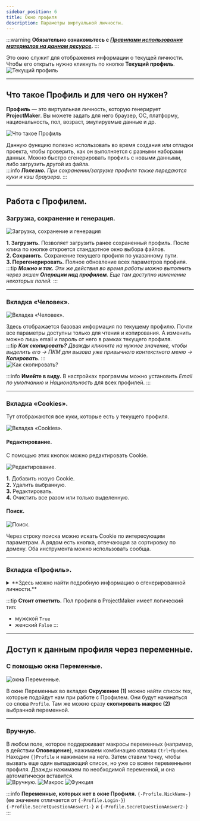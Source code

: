 ```yaml
---
sidebar_position: 6
title: Окно профиля 
description: Параметры виртуальной личности.
---  
```

:::warning **Обязательно ознакомьтесь с [*Правилами использования материалов на данном ресурсе*](../../Disclaimer).**
:::

Это окно служит для отображения информации о текущей личности. Чтобы его открыть нужно кликнуть по кнопке **Текущий профиль**.
![Текущий профиль](./assets/Work_with_Profile/Work_with_Profile_pic1.png)  
_______________________________________________  
## Что такое Профиль и для чего он нужен?  
**Профиль** — это виртуальная личность, которую генерирует **ProjectMaker**. Вы можете задать для него браузер, ОС, платформу, национальность, пол, возраст, эмулируемые данные и др.  

![Что такое Профиль](./assets/Work_with_Profile/Work_with_Profile_pic2.png) 

Данную функцию полезно использовать во время создания или отладки проекта, чтобы проверить, как он выполняется с разными наборами данных. Можно быстро сгенерировать профиль с новыми данными, либо загрузить другой из файла.  
:::info ***Полезно.***
*При сохранении/загрузке профиля также передаются куки и кэш браузера.*
:::  
_______________________________________________   
## Работа с Профилем.  
### Загрузка, сохранение и генерация.  
![Загрузка, сохранение и генерация](./assets/Work_with_Profile/Work_with_Profile_pic3.png)  

**1. Загрузить.** Позволяет загрузить ранее сохраненный профиль. После клика по кнопке откроется стандартное окно выбора файлов.  
**2. Сохранить.** Сохранение текущего профиля по указанному пути.  
**3. Перегенерировать.** Полное обновление всех параметров профиля.  
:::tip ***Можно и так.***
*Эти же действия во время работы можно выполнить через экшен **Операции над профилем**. Еще там доступно изменение некоторых полей.*
:::   
_______________________________________________  
### Вкладка «Человек».  
![Вкладка «Человек».](./assets/Work_with_Profile/Work_with_Profile_pic4.png)  

Здесь отображается базовая информация по текущему профилю. Почти все параметры доступны только для чтения и копирования. А изменить можно лишь email и пароль от него в рамках текущего профиля.   
:::tip ***Как скопировать?***
*Дважды кликните на нужное значение, чтобы выделить его → ПКМ для вызова уже привычного контекстного меню → **Копировать**.*
:::  
![Как скопировать?](./assets/Work_with_Profile/Work_with_Profile_pic5.png)   

:::info **Имейте в виду.**
В настройках программы можно установить *Email по умолчанию* и *Национальность* для всех профилей.
:::  
_______________________________________________ 
### Вкладка «Cookies».  
Тут отображаются все куки, которые есть у текущего профиля.  

![Вкладка «Cookies».](./assets/Work_with_Profile/Work_with_Profile_pic6.png)     

#### Редактирование.  
С помощью этих кнопок можно редактировать Cookie.  

![Редактирование.](./assets/Work_with_Profile/Work_with_Profile_pic7.png)    

**1.** Добавить новую Cookie.  
**2.** Удалить выбранную.  
**3.** Редактировать.  
**4.** Очистить все разом или только выделенную.  

#### Поиск.  
![Поиск.](./assets/Work_with_Profile/Work_with_Profile_pic8.png)    

Через строку поиска можно искать Cookie по интересующим параметрам. А рядом есть кнопка, отвечающая за сортировку по домену. Оба инструмента можно использовать сообща.  
_______________________________________________ 
### Вкладка «Профиль».  

<details>
<summary>**Здесь можно найти подробную информацию о сгенерированной личности.**</summary>
<!--All you need is a blank line-->

    ![Вкладка «Профиль».](./assets/Work_with_Profile/Work_with_Profile_pic9.png)   
</details>    
   
:::tip **Стоит отметить.**
Пол профиля в ProjectMaker имеет логический тип:  
- мужской `True`  
- женский `False`
:::
_______________________________________________ 
## Доступ к данным профиля через переменные.  
### С помощью окна Переменные.  
![окна Переменные.](./assets/Work_with_Profile/Work_with_Profile_pic10.png)  

В окне Переменных во вкладке **Окружение (1)** можно найти список тех, которые подойдут нам при работе с Профилем. Они будут начинаться со слова `Profile`. Там же можно сразу **скопировать макрос (2)** выбранной переменной.
_______________________________________________ 
### Вручную.
В любом поле, которое поддерживает макросы переменных (например, в действии **Оповещение**), нажимаем комбинацию клавиш `Ctrl+Пробел`. Находим `{}Profile` и нажимаем на него. Затем ставим точку, чтобы вызвать еще один выпадающий список, но уже со всеми переменными профиля. Дважды нажимаем по необходимой переменной, и она автоматически вставится.  
![Вручную.](./assets/Work_with_Profile/Work_with_Profile_pic11.png) ![Макрос](./assets/Work_with_Profile/Work_with_Profile_pic12.png)  ![Функция](./assets/Work_with_Profile/Work_with_Profile_pic13.png)

:::info **Переменные, которых нет в окне Профиля.**
`{-Profile.NickName-}` (ее значение отличается от `{-Profile.Login-}`)  
`{-Profile.SecretQuestionAnswer1-}` и `{-Profile.SecretQuestionAnswer2-}`
:::  

